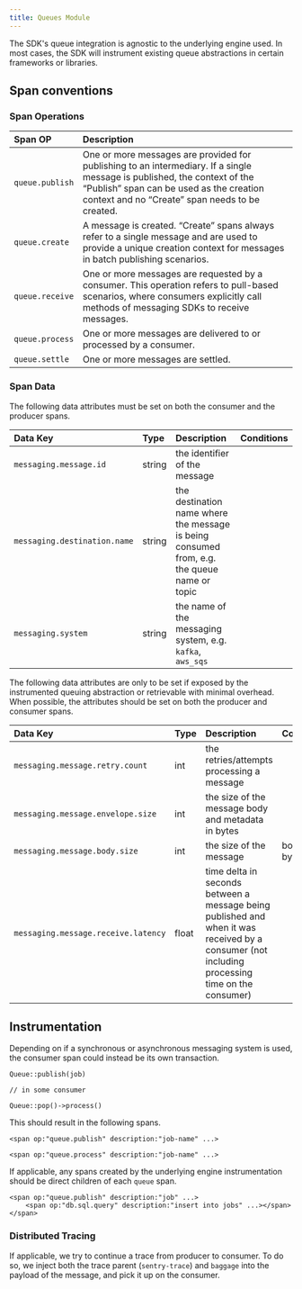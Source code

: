 ```yaml
---
title: Queues Module
---
```


The SDK's queue integration is agnostic to the underlying engine used. In most cases, the SDK will instrument existing queue abstractions in certain frameworks or libraries.

## Span conventions

### Span Operations

| Span OP | Description |
|:--|:--|
| `queue.publish` | One or more messages are provided for publishing to an intermediary. If a single message is published, the context of the “Publish” span can be used as the creation context and no “Create” span needs to be created. |
| `queue.create` | A message is created. “Create” spans always refer to a single message and are used to provide a unique creation context for messages in batch publishing scenarios. |
| `queue.receive` | One or more messages are requested by a consumer. This operation refers to pull-based scenarios, where consumers explicitly call methods of messaging SDKs to receive messages. |
| `queue.process` | One or more messages are delivered to or processed by a consumer. |
| `queue.settle` | One or more messages are settled. |

### Span Data

The following data attributes must be set on both the consumer and the producer spans.

| Data Key | Type | Description | Conditions
|:--|:--|:--|:--|
| `messaging.message.id ` | string | the identifier of the message |
| `messaging.destination.name` | string | the destination name where the message is being consumed from, e.g. the queue name or topic |
| `messaging.system` | string | the name of the messaging system, e.g. `kafka`, `aws_sqs ` |

The following data attributes are only to be set if exposed by the instrumented queuing abstraction or retrievable with minimal overhead. When possible, the attributes should be set on both the producer and consumer spans.

| Data Key | Type | Description | Conditions
|:--|:--|:--|:--|
| `messaging.message.retry.count ` | int | the retries/attempts processing a message |
| `messaging.message.envelope.size` | int | the size of the message body and metadata in bytes |
| `messaging.message.body.size` | int | the size of the message | body in bytes |
| `messaging.message.receive.latency ` | float | time delta in seconds between a message being published and when it was received by a consumer (not including processing time on the consumer) |

## Instrumentation

Depending on if a synchronous or asynchronous messaging system is used, the consumer span could instead be its own transaction.

```
Queue::publish(job)

// in some consumer

Queue::pop()->process()
```

This should result in the following spans.

```
<span op:"queue.publish" description:"job-name" ...>

<span op:"queue.process" description:"job-name" ...>
```

If applicable, any spans created by the underlying engine instrumentation should be direct children of each `queue` span.

```
<span op:"queue.publish" description:"job" ...>
	<span op:"db.sql.query" description:"insert into jobs" ...></span>
</span>
```

### Distributed Tracing

If applicable, we try to continue a trace from producer to consumer. To do so, we inject both the trace parent (`sentry-trace`) and `baggage` into the payload of the message, and pick it up on the consumer.
